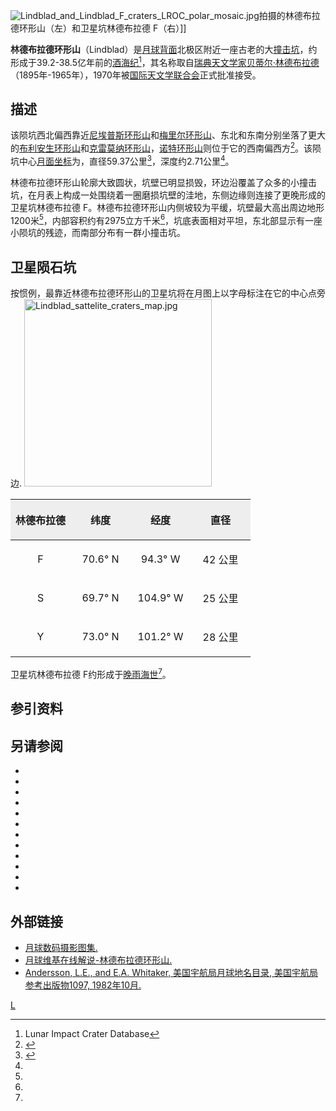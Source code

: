 {{lunar crater data|
 image=Normal lindblad-clem1.jpg|240px|
 caption=[[克莱门汀号|克莱门汀号]]拍摄的图像|
 latitude=70.03|
 N_or_S=N|
 longitude=99.22|
 E_or_W=W|
 diameter=59.37公里|
 depth=2.71公里|
 colong=100|
 eponym=[[贝蒂尔·林德布拉德|贝蒂尔·林德布拉德]]}}
[[Image:Lindblad_and_Lindblad_F_craters_LROC_polar_mosaic.jpg|thumb]]拍摄的林德布拉德环形山（左）和卫星坑林德布拉德 F（右）]]

'''林德布拉德环形山'''（Lindblad）是[[月球背面|月球背面]]北极区附近一座古老的大[[撞击坑|撞击坑]]，约形成于39.2-38.5亿年前的[[酒海纪|酒海纪]]<ref name="LICD">Lunar Impact Crater Database</ref>，其名称取自[[瑞典|瑞典]][[天文学家|天文学家]][[贝蒂尔·林德布拉德|贝蒂尔·林德布拉德]]（1895年-1965年），1970年被[[国际天文学联合会|国际天文学联合会]]正式批准接受。

==描述==  
该陨坑西北偏西靠近[[尼埃普斯环形山|尼埃普斯环形山]]和[[梅里尔环形山|梅里尔环形山]]、东北和东南分别坐落了更大的[[布利安生环形山|布利安生环形山]]和[[克雷莫纳环形山|克雷莫纳环形山]]，[[诺特环形山|诺特环形山]]则位于它的西南偏西方<ref>{{Cite web |url=http://planetarynames.wr.usgs.gov/images/Lunar/lac_9_lo.pdf |title=Crater Lindblad on the map LAC-9. |access-date=2017-03-02 |archive-date=2013-02-20 |archive-url=https://web.archive.org/web/20130220125255/http://planetarynames.wr.usgs.gov/images/Lunar/lac_9_lo.pdf |dead-url=no }}</ref>。该陨坑中心[[月面坐标|月面坐标]]为{{Coord|70.03|N|99.22|W|globe:Moon|nogoogle=1|noosm=1}}，直径59.37公里<ref name="IAU">{{Cite web |url=http://planetarynames.wr.usgs.gov/Feature/3409 |title=Directory of the International Astronomical Union |access-date=2017-03-02 |archive-date=2019-08-13 |archive-url=https://web.archive.org/web/20190813212453/https://planetarynames.wr.usgs.gov/Feature/3409 |dead-url=no }}</ref>，深度约2.71公里<ref name="LICD"/>。

林德布拉德环形山轮廓大致圆状，坑壁已明显损毁，环边沿覆盖了众多的小撞击坑，在月表上构成一处围绕着一圈磨损坑壁的洼地，东侧边缘则连接了更晚形成的卫星坑林德布拉德 F。林德布拉德环形山内侧坡较为平缓，坑壁最大高出周边地形1200米<ref name="LICD"/>，内部容积约有2975立方千米<ref name="LICD"/>，坑底表面相对平坦，东北部显示有一座小陨坑的残迹，而南部分布有一群小撞击坑。

==卫星陨石坑==
按惯例，最靠近林德布拉德环形山的卫星坑将在月图上以字母标注在它的中心点旁边.
[[Image:Lindblad_sattelite_craters_map.jpg|300px]]

{| class="wikitable"
!width="25%" style="background:#eeeeee;" |林德布拉德 
!width="25%" style="background:#eeeeee;" |纬度
!width="25%" style="background:#eeeeee;" |经度
!width="25%" style="background:#eeeeee;" |直径
|-
|align="center"|F
|align="center"|70.6° N
|align="center"|94.3° W
|align="center"|42 公里
|-
|align="center"|S
|align="center"|69.7° N
|align="center"|104.9° W
|align="center"|25 公里
|-
|align="center"|Y
|align="center"|73.0° N
|align="center"|101.2° W
|align="center"|28 公里
|}{{clear}}
卫星坑林德布拉德 F约形成于[[晚雨海世|晚雨海世]]<ref name="LICD"/>。

==参引资料==
{{Reflist}}

==另请参阅==
{{refbegin}}
* {{cite book
  | last1 = Andersson
  | first1 = L. E.
  | last2 = Whitaker
  | first2 = E. A.
  | authorlink2 = Ewen Whitaker
  | date = 1982
  | title = [[NASA|NASA]] Catalogue of Lunar Nomenclature
  | publisher = NASA RP-1097
  | ref = harv
  }}
* {{cite web
  | last = Blue
  | first = Jennifer
  | date = July 25, 2007
  | title = Gazetteer of Planetary Nomenclature
  | publisher = [[United_States_Geological_Survey|USGS]]
  | url = http://planetarynames.wr.usgs.gov/
  | accessdate = 2007-08-05
  | ref = harv
  | archive-date = 2018-12-25
  | archive-url = https://web.archive.org/web/20181225170157/https://planetarynames.wr.usgs.gov/
  | dead-url = no
  }}
* {{cite book
  | last1 = Bussey
  | first1 = B.
  | authorlink1 = Ben Bussey
  | last2 = Spudis
  | first2 = P.
  | authorlink2 = Paul Spudis
  | date = 2004
  | title = The Clementine Atlas of the Moon
  | publisher = Cambridge University Press
  | location = New York
  | isbn = 978-0-521-81528-4
  | ref = harv
  }}
* {{cite book
  | last1 = Cocks
  | first1 = Elijah E.
  | last2 = Cocks
  | first2 = Josiah C.
  | date = 1995
  | title = Who's Who on the Moon: A Biographical Dictionary of Lunar Nomenclature
  | url = https://archive.org/details/isbn_9780936389271
  | publisher = Tudor Publishers
  | isbn = 978-0-936389-27-1
  | ref = harv
  }}
* {{cite web
  | last = McDowell
  | first = Jonathan
  | date = July 15, 2007
  | url = http://host.planet4589.org/astro/lunar/
  | title = Lunar Nomenclature
  | publisher = Jonathan's Space Report
  | accessdate = 2007-10-24
  | ref = harv
  | archive-date = 2018-12-25
  | archive-url = https://web.archive.org/web/20181225170156/http://host.planet4589.org/astro/lunar/
  | dead-url = no
  }}
* {{cite journal| last1 = Menzel| first1 = D. H.| last2 = Minnaert| first2 = M.| last3 = Levin| first3 = B.| last4 = Dollfus| first4 = A.| last5 = Bell| first5 = B.| title = Report on Lunar Nomenclature by the Working Group of Commission 17 of the IAU| doi = 10.1007/BF00171763| journal = Space Science Reviews| volume = 12| issue = 2| pages = 136–186| date = 1971| bibcode = 1971SSRv...12..136M| ref = harv}}
* {{cite book
  | first = Patrick
  | last = Moore
  | authorlink = Patrick Moore
  | date = 2001
  | title = On the Moon
  | url = https://archive.org/details/patrickmooreonmo00patr
  | publisher = Sterling Publishing Co.
  | isbn = 978-0-304-35469-6
  | ref = harv
  }}
* {{cite book
  | first = Fred W.
  | last = Price
  | date = 1988
  | title = The Moon Observer's Handbook
  | publisher = Cambridge University Press
  | isbn = 978-0-521-33500-3
  | ref = harv
  }}
* {{cite book
  | last = Rükl
  | first = Antonín
  | authorlink = Antonín Rükl
  | date = 1990
  | title = Atlas of the Moon
  | publisher = Kalmbach Books
  | isbn = 978-0-913135-17-4
  | ref = harv
  }}
* {{cite book
  | last = Webb
  | first = Rev. T. W.
  | authorlink = Thomas William Webb
  | date = 1962
  | title = Celestial Objects for Common Telescopes
  | url = https://archive.org/details/celestialobjects00webb
  | edition = 6th revised
  | publisher = Dover
  | isbn = 978-0-486-20917-3
  | ref = harv
  }}
* {{cite book
  | first = Ewen A.
  | last = Whitaker
  | authorlink = Ewen Whitaker
  | date = 1999
  | title = Mapping and Naming the Moon
  | publisher = Cambridge University Press
  | isbn = 978-0-521-62248-6
  | ref = harv
  }}
* {{cite book
  | first = Peter T.
  | last = Wlasuk
  | date = 2000
  | title = Observing the Moon
  | publisher = Springer
  | isbn = 978-1-85233-193-1
  | ref = harv
 }}
{{refend}}

==外部链接==
*[http://www.lpi.usra.edu/resources/lunar_orbiter/bin/srch_nam.shtml?Lindblad%7C0 月球数码摄影图集.] {{Wayback|url=http://www.lpi.usra.edu/resources/lunar_orbiter/bin/srch_nam.shtml?Lindblad%7C0 |date=20201127014022 }}
*[https://the-moon.wikispaces.com/Lindblad 月球维基在线解说-林德布拉德环形山.] {{Wayback|url=https://the-moon.wikispaces.com/Lindblad |date=20180531115246 }}
*[http://planet4589.org/astro/lunar/RP-1097.pdf Andersson, L.E., and E.A. Whitaker, 美国宇航局月球地名目录, 美国宇航局参考出版物1097, 1982年10月.] {{Wayback|url=http://planet4589.org/astro/lunar/RP-1097.pdf |date=20141006125838 }}

[[Category:月球环形山|L]]
{{月球環形山 (L-N)}}